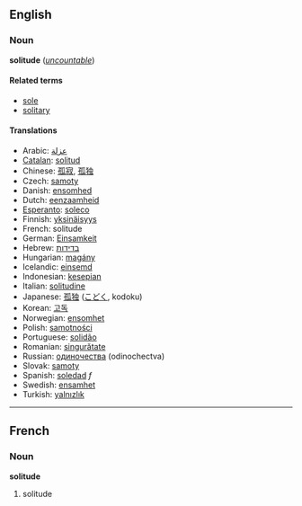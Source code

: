 ==English==
===Noun===
'''solitude''' (''[[uncountable]]'')

====Related terms====
*[[sole]]
*[[solitary]]

====Translations====
*Arabic: [[عزلة]]
*[[Catalan]]: [[solitud]]
*Chinese: [[孤寂]], [[孤独]]
*Czech: [[samoty]]
*Danish: [[ensomhed]]
*Dutch: [[eenzaamheid]]
*[[Esperanto]]: [[soleco]]
*Finnish: [[yksinäisyys]]
*French: solitude
*German: [[Einsamkeit]]
*Hebrew: [[בדידות]]
*Hungarian: [[magány]]
*Icelandic: [[einsemd]]
*Indonesian: [[kesepian]]
*Italian: [[solitudine]]
*Japanese: [[孤独]] ([[こどく]], kodoku)
*Korean: [[고독]]
*Norwegian: [[ensomhet]]
*Polish: [[samotności]]
*Portuguese: [[solidão]]
*Romanian: [[singurătate]]
*Russian: [[одиночества]] (odinochectva)
*Slovak: [[samoty]]
*Spanish: [[soledad]] ''f''
*Swedish: [[ensamhet]]
*Turkish: [[yalnızlık]]

----

==French==
===Noun===
'''solitude'''

# solitude